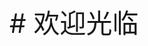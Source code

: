 
<BaseLayout title="welcome">
  <BaseCard title="welcome">
    <div style="font-size:3em; "># 欢迎光临</div>
    <div class="card p-6">
    <LinkCard 
      title="个人主页"
      desc="我的个人主页，放各种东西"
      url="https://yirween.github.io/home"
      target=""
    ></LinkCard>
    </div>
  

  </BaseCard>
</BaseLayout>

